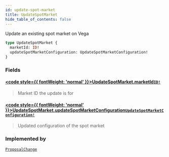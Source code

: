 ```yaml
---
id: update-spot-market
title: UpdateSpotMarket
hide_table_of_contents: false
---
```








Update an existing spot market on Vega

```graphql
type UpdateSpotMarket {
  marketId: ID!
  updateSpotMarketConfiguration: UpdateSpotMarketConfiguration!
}
```


### Fields

#### [<code style={{ fontWeight: 'normal' }}>UpdateSpotMarket.<b>marketId</b></code>](#)<Bullet />[`ID!`](/testnet/api/graphql/scalars/id) <Badge class="secondary" text="non-null"/> <Badge class="secondary" text="scalar"/>
> Market ID the update is for
> 

#### [<code style={{ fontWeight: 'normal' }}>UpdateSpotMarket.<b>updateSpotMarketConfiguration</b></code>](#)<Bullet />[`UpdateSpotMarketConfiguration!`](/testnet/api/graphql/objects/update-spot-market-configuration) <Badge class="secondary" text="non-null"/> <Badge class="secondary" text="object"/>
> Updated configuration of the spot market
> 



### Implemented by

[`ProposalChange`](/testnet/api/graphql/unions/proposal-change)  <Badge class="secondary" text="union"/>



